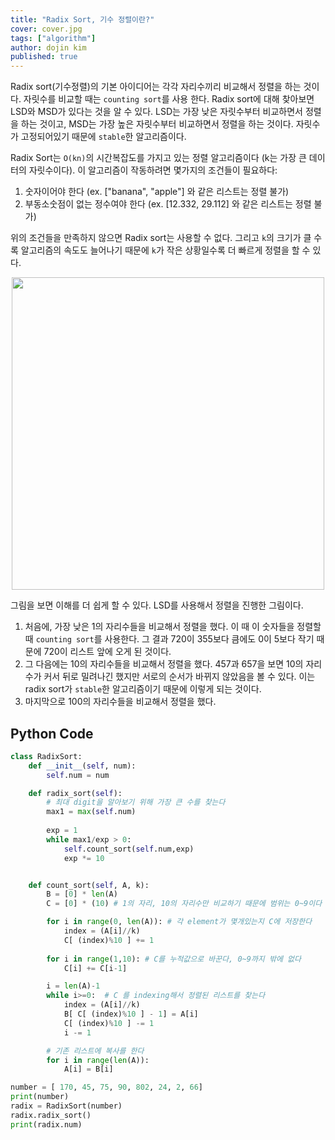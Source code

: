 ```yaml
---
title: "Radix Sort, 기수 정렬이란?"
cover: cover.jpg
tags: ["algorithm"]
author: dojin kim
published: true
---
```


Radix sort(기수정렬)의 기본 아이디어는 각각 자리수끼리 비교해서 정렬을 하는 것이다. 자릿수를 비교할 때는 `counting sort`를 사용 한다. Radix sort에 대해 찾아보면 LSD와 MSD가 있다는 것을 알 수 있다. LSD는 가장 낮은 자릿수부터 비교하면서 정렬을 하는 것이고, MSD는 가장 높은 자릿수부터 비교하면서 정렬을 하는 것이다. 자릿수가 고정되어있기 때문에 `stable`한 알고리즘이다.

Radix Sort는 `O(kn)`의 시간복잡도를 가지고 있는 정렬 알고리즘이다 (k는 가장 큰 데이터의 자릿수이다). 이 알고리즘이 작동하려면 몇가지의 조건들이 필요하다:

1. 숫자이어야 한다 (ex. ["banana", "apple"] 와 같은 리스트는 정렬 불가)
2. 부동소숫점이 없는 정수여야 한다 (ex. [12.332, 29.112] 와 같은 리스트는 정렬 불가)

위의 조건들을 만족하지 않으면 Radix sort는 사용할 수 없다. 그리고 `k`의 크기가 클 수록 알고리즘의 속도도 늘어나기 때문에 `k`가 작은 상황일수록 더 빠르게 정렬을 할 수 있다. 

<div align="center">
<img src="./radix_sort.png" style="width:500px"/>
</div>

그림을 보면 이해를 더 쉽게 할 수 있다. LSD를 사용해서 정렬을 진행한 그림이다.

1. 처음에, 가장 낮은 1의 자리수들을 비교해서 정렬을 했다. 이 때 이 숫자들을 정렬할 때 `counting sort`를 사용한다. 그 결과 720이 355보다 큼에도 0이 5보다 작기 때문에 720이 리스트 앞에 오게 된 것이다. 
2. 그 다음에는 10의 자리수들을 비교해서 정렬을 했다. 457과 657을 보면 10의 자리수가 커서 뒤로 밀려나긴 했지만 서로의 순서가 바뀌지 않았음을 볼 수 있다. 이는 radix sort가 `stable`한 알고리즘이기 때문에 이렇게 되는 것이다.
3. 마지막으로 100의 자리수들을 비교해서 정렬을 했다.


## Python Code

```python
class RadixSort:
    def __init__(self, num):
        self.num = num

    def radix_sort(self):
        # 최대 digit을 알아보기 위해 가장 큰 수를 찾는다
        max1 = max(self.num) 
    
        exp = 1
        while max1/exp > 0: 
            self.count_sort(self.num,exp) 
            exp *= 10


    def count_sort(self, A, k):
        B = [0] * len(A)
        C = [0] * (10) # 1의 자리, 10의 자리수만 비교하기 때문에 범위는 0~9이다

        for i in range(0, len(A)): # 각 element가 몇개있는지 C에 저장한다
            index = (A[i]//k) 
            C[ (index)%10 ] += 1
        
        for i in range(1,10): # C를 누적값으로 바꾼다, 0~9까지 밖에 없다
            C[i] += C[i-1]

        i = len(A)-1
        while i>=0:  # C 를 indexing해서 정렬된 리스트를 찾는다
            index = (A[i]//k) 
            B[ C[ (index)%10 ] - 1] = A[i] 
            C[ (index)%10 ] -= 1
            i -= 1

        # 기존 리스트에 복사를 한다
        for i in range(len(A)): 
            A[i] = B[i]

number = [ 170, 45, 75, 90, 802, 24, 2, 66] 
print(number)
radix = RadixSort(number)
radix.radix_sort() 
print(radix.num)
```
